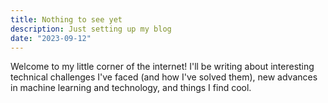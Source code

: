 ```yaml
---
title: Nothing to see yet
description: Just setting up my blog
date: "2023-09-12"
---
```


Welcome to my little corner of the internet! I'll be writing about interesting technical challenges I've faced (and how I've solved them), new advances in machine learning and technology, and things I find cool.
